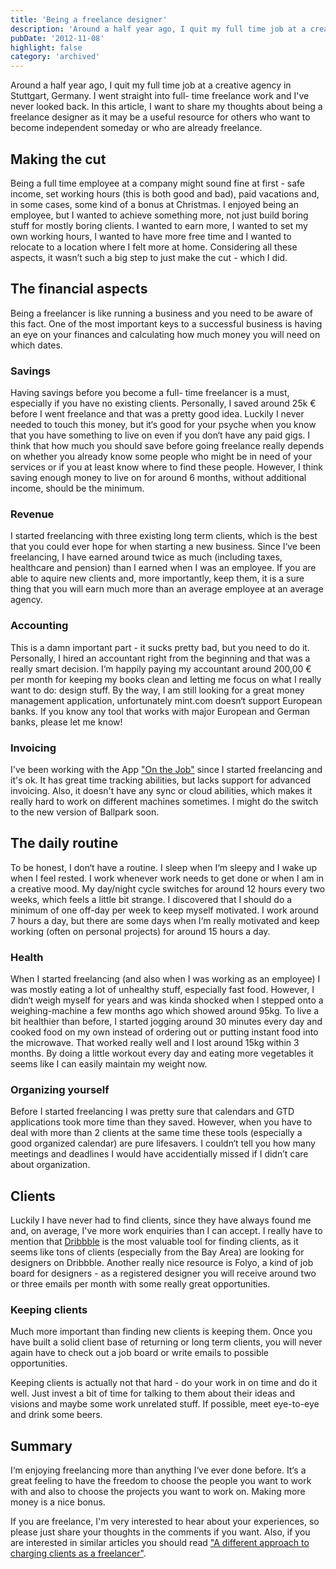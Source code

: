 ```yaml
---
title: 'Being a freelance designer'
description: 'Around a half year ago, I quit my full time job at a creative agency in Stuttgart, Germany. I went straight into full- time freelance work and I‘ve never looked back.'
pubDate: '2012-11-08'
highlight: false
category: 'archived'
---
```



<p class="intro">Around a half year ago, I quit my full time job at a creative agency in Stuttgart, Germany. I went straight into full- time freelance work and I've never looked back. In this article, I want to share my thoughts about being a freelance designer as it may be a useful resource for others who want to become independent someday or who are already freelance.</p>

## Making the cut

Being a full time employee at a company might sound fine at first - safe income, set working hours (this is both good and bad), paid vacations and, in some cases, some kind of a bonus at Christmas. I enjoyed being an employee, but I wanted to achieve something more, not just build boring stuff for mostly boring clients. I wanted to earn more, I wanted to set my own working hours, I wanted to have more free time and I wanted to relocate to a location where I felt more at home. Considering all these aspects, it wasn’t such a big step to just make the cut - which I did.


## The financial aspects

Being a freelancer is like running a business and you need to be aware of this fact. One of the most important keys to a successful business is having an eye on your finances and calculating how much money you will need on which dates.

### Savings

Having savings before you become a full- time freelancer is a must, especially if you have no existing clients. Personally, I saved around 25k € before I went freelance and that was a pretty good idea. Luckily I never needed to touch this money, but it‘s good for your psyche when you know that you have something to live on even if you don‘t have any paid gigs. I think that how much you should save before going freelance really depends on whether you already know some people who might be in need of your services or if you at least know where to find these people. However, I think saving enough money to live on for around 6 months, without additional income, should be the minimum.

### Revenue

I started freelancing with three existing long term clients, which is the best that you could ever hope for when starting a new business. Since I‘ve been freelancing, I have earned around twice as much (including taxes, healthcare and pension) than I earned when I was an employee. If you are able to aquire new clients and, more importantly, keep them, it is a sure thing that you will earn much more than an average employee at an average agency.

### Accounting

This is a damn important part - it sucks pretty bad, but you need to do it. Personally, I hired an accountant right from the beginning and that was a really smart decision. I‘m happily paying my accountant around 200,00 € per month for keeping my books clean and letting me focus on what I really want to do: design stuff. By the way, I am still looking for a great money management application, unfortunately mint.com doesn‘t support European banks. If you know any tool that works with major European and German banks, please let me know!

### Invoicing

I've been working with the App ["On the Job"](http://stuntsoftware.com/onthejob/) since I started freelancing and it's ok. It has great time tracking abilities, but lacks support for advanced invoicing. Also, it doesn't have any sync or cloud abilities, which makes it really hard to work on different machines sometimes. I might do the switch to the new version of Ballpark soon.


## The daily routine

To be honest, I don‘t have a routine. I sleep when I‘m sleepy and I wake up when I feel rested. I work whenever work needs to get done or when I am in a creative mood. My day/night cycle switches for around 12 hours every two weeks, which feels a little bit strange. I discovered that I should do a minimum of one off-day per week to keep myself motivated. I work around 7 hours a day, but there are some days when I‘m really motivated and keep working (often on personal projects) for around 15 hours a day.

### Health

When I started freelancing (and also when I was working as an employee) I was mostly eating a lot of unhealthy stuff, especially fast food. However, I didn‘t weigh myself for years and was kinda shocked when I stepped onto a weighing-machine a few months ago which showed around 95kg. To live a bit healthier than before, I started jogging around 30 minutes every day and cooked food on my own instead of ordering out or putting instant food into the microwave. That worked really well and I lost around 15kg within 3 months. By doing a little workout every day and eating more vegetables it seems like I can easily maintain my weight now.

### Organizing yourself

Before I started freelancing I was pretty sure that calendars and GTD applications took more time than they saved. However, when you have to deal with more than 2 clients at the same time these tools (especially a good organized calendar) are pure lifesavers. I couldn‘t tell you how many meetings and deadlines I would have accidentially missed if I didn’t care about organization.


## Clients

Luckily I have never had to find clients, since they have always found me and, on average, I've more work enquiries than I can accept. I really have to mention that [Dribbble](http://dribbble.com/ivomynttinen) is the most valuable tool for finding clients, as it seems like tons of clients (especially from the Bay Area) are looking for designers on Dribbble. Another really nice resource is Folyo, a kind of job board for designers - as a registered designer you will receive around two or three emails per month with some really great opportunities.


### Keeping clients

Much more important than finding new clients is keeping them. Once you have built a solid client base of returning or long term clients, you will never again have to check out a job board or write emails to possible opportunities.

Keeping clients is actually not that hard - do your work in on time and do it well. Just invest a bit of time for talking to them about their ideas and visions and maybe some work unrelated stuff. If possible, meet eye-to-eye and drink some beers.

## Summary

I‘m enjoying freelancing more than anything I‘ve ever done before. It‘s a great feeling to have the freedom to choose the people you want to work with and also to choose the projects you want to work on. Making more money is a nice bonus.

If you are freelance, I'm very interested to hear about your experiences, so please just share your thoughts in the comments if you want. Also, if you are interested in similar articles you should read ["A different approach to charging clients as a freelancer"](/blog/a-different-approach-to-charging-clients-as-a-freelancer).

